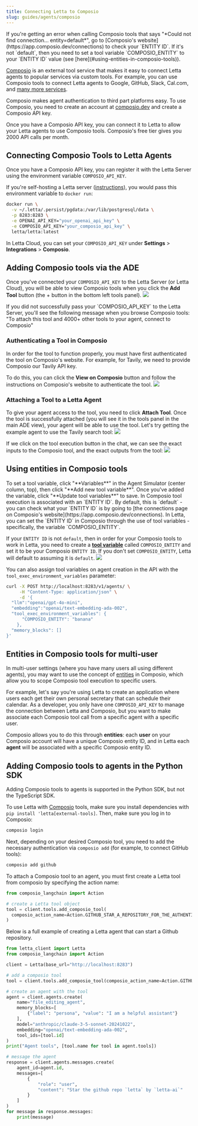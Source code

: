 ```yaml
---
title: Connecting Letta to Composio
slug: guides/agents/composio
---
```


<Tip>
If you're getting an error when calling Composio tools that says "*Could not find connection... entity=default*",
go to [Composio's website](https://app.composio.dev/connections) to check your `ENTITY ID`.
If it's not `default`, then you need to set a tool variable `COMPOSIO_ENTITY` to your `ENTITY ID` value (see [here](#using-entities-in-composio-tools)).
</Tip>

[Composio](https://docs.composio.dev) is an external tool service that makes it easy to connect Letta agents to popular services via custom tools.
For example, you can use Composio tools to connect Letta agents to Google, GitHub, Slack, Cal.com, and [many more services](https://composio.dev/tools).

Composio makes agent authentication to third part platforms easy.
To use Composio, you need to create an account at [composio.dev](https://composio.dev) and create a Composio API key.

Once you have a Composio API key, you can connect it to Letta to allow your Letta agents to use Composio tools.
Composio's free tier gives you 2000 API calls per month.

## Connecting Composio Tools to Letta Agents
Once you have a Composio API key, you can register it with the Letta Server using the environment variable `COMPOSIO_API_KEY`.

If you're self-hosting a Letta server ([instructions](guides/server/docker)), you would pass this environment variable to `docker run`:
```bash
docker run \
  -v ~/.letta/.persist/pgdata:/var/lib/postgresql/data \
  -p 8283:8283 \
  -e OPENAI_API_KEY="your_openai_api_key" \
  -e COMPOSIO_API_KEY="your_composio_api_key" \
  letta/letta:latest
```

In Letta Cloud, you can set your `COMPOSIO_API_KEY` under **Settings** > **Integrations** > **Composio**.

## Adding Composio tools via the ADE
Once you've connected your `COMPOSIO_API_KEY` to the Letta Server (or Letta Cloud), you will be able to view Composio tools when you click the **Add Tool** button (the + button in the bottom left tools panel).
<img src="../../images/tavily.png" />

<Warning>
If you did not successfully pass your `COMPOSIO_API_KEY` to the Letta Server, you'll see the following message when you browse Composio tools:
"To attach this tool and 4000+ other tools to your agent, connect to Composio"
</Warning>

### Authenticating a Tool in Composio
In order for the tool to function properly, you must have first authenticated the tool on Composio's website. For example, for Tavily, we need to provide Composio our Tavily API key.

To do this, you can click the **View on Composio** button and follow the instructions on Composio's website to authenticate the tool.
<img src="../../images/tavily_connect.png" />

### Attaching a Tool to a Letta Agent
To give your agent access to the tool, you need to click **Attach Tool**. Once the tool is successfully attached (you will see it in the tools panel in the main ADE view), your agent will be able to use the tool.
Let's try getting the example agent to use the Tavily search tool:
<img src="../../images/tavily_call.png" />

If we click on the tool execution button in the chat, we can see the exact inputs to the Composio tool, and the exact outputs from the tool:
<img src="../../images/tavily_call_expanded.png" />

## Using entities in Composio tools
<Tip>
To set a tool variable, click "**Variables**" in the Agent Simulator (center column, top), then click "**Add new tool variable**". Once you've added the variable, click "**Update tool variables**" to save.
</Tip>
In Composio tool execution is associated with an `ENTITY ID`.
By default, this is `default` - you can check what your `ENTITY ID` is by going to [the connections page on Composio's website](https://app.composio.dev/connections).
In Letta, you can set the `ENTITY ID` in Composio through the use of tool variables - specifically, the variable `COMPOSIO_ENTITY`.

If your `ENTITY ID` is not `default`, then in order for your Composio tools to work in Letta, you need to create a **[tool variable](/guides/agents/tool-variables)** called `COMPOSIO_ENTITY` and set it to be your Composio `ENTITY ID`. If you don't set `COMPOSIO_ENTITY`, Letta will default to assuming it is `default`.
<img src="../../images/tool_variables.png" />

You can also assign tool variables on agent creation in the API with the `tool_exec_environment_variables` parameter:
```sh
curl -X POST http://localhost:8283/v1/agents/ \
     -H "Content-Type: application/json" \
     -d '{
  "llm":"openai/gpt-4o-mini",
  "embedding":"openai/text-embedding-ada-002",
  "tool_exec_environment_variables": {
      "COMPOSIO_ENTITY": "banana"
    },
  "memory_blocks": []
}'
```

## Entities in Composio tools for multi-user
In multi-user settings (where you have many users all using different agents), you may want to use the concept of [entities](https://docs.composio.dev/patterns/Auth/connected_account#entities) in Composio, which allow you to scope Composio tool execution to specific users.

For example, let's say you're using Letta to create an application where users each get their own personal secretary that can schedule their calendar. As a developer, you only have one `COMPOSIO_API_KEY` to manage the connection between Letta and Composio, but you want to make associate each Composio tool call from a specific agent with a specific user.

Composio allows you to do this through **entities**: each **user** on your Composio account will have a unique Composio entity ID, and in Letta each **agent** will be associated with a specific Composio entity ID.

## Adding Composio tools to agents in the Python SDK
<Note>
Adding Composio tools to agents is supported in the Python SDK, but not the TypeScript SDK.
</Note>

To use Letta with [Composio](https://docs.composio.dev) tools, make sure you install dependencies with `pip install 'letta[external-tools]`. Then, make sure you log in to Composio:
```bash
composio login
```

Next, depending on your desired Composio tool, you need to add the necessary authentication via `composio add` (for example, to connect GitHub tools):
```bash
composio add github
```
To attach a Composio tool to an agent, you must first create a Letta tool from composio by specifying the action name: 
```python
from composio_langchain import Action

# create a Letta tool object
tool = client.tools.add_composio_tool(
  composio_action_name=Action.GITHUB_STAR_A_REPOSITORY_FOR_THE_AUTHENTICATED_USER.name
)
```
Below is a full example of creating a Letta agent that can start a Github repository. 
```python
from letta_client import Letta
from composio_langchain import Action

client = Letta(base_url="http://localhost:8283")

# add a composio tool 
tool = client.tools.add_composio_tool(composio_action_name=Action.GITHUB_STAR_A_REPOSITORY_FOR_THE_AUTHENTICATED_USER.name)

# create an agent with the tool
agent = client.agents.create(
    name="file_editing_agent",
    memory_blocks=[
        {"label": "persona", "value": "I am a helpful assistant"}
    ],
    model="anthropic/claude-3-5-sonnet-20241022",
    embedding="openai/text-embedding-ada-002", 
    tool_ids=[tool.id]
)
print("Agent tools", [tool.name for tool in agent.tools])

# message the agent 
response = client.agents.messages.create(
    agent_id=agent.id,
    messages=[
        {
            "role": "user",
            "content": "Star the github repo `letta` by `letta-ai`"
        }
    ]
)
for message in response.messages:
    print(message)
```